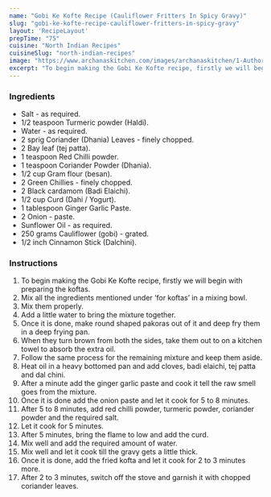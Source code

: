 ---
name: "Gobi Ke Kofte Recipe (Cauliflower Fritters In Spicy Gravy)"
slug: "gobi-ke-kofte-recipe-cauliflower-fritters-in-spicy-gravy"
layout: 'RecipeLayout'
prepTime: "75"
cuisine: "North Indian Recipes"
cuisineSlug: "north-indian-recipes"
image: "https://www.archanaskitchen.com/images/archanaskitchen/1-Author/Pooja_Thakur/gobi_ke_kofte_1600.jpg"
excerpt: "To begin making the Gobi Ke Kofte recipe, firstly we will begin with preparing the koftas"
---

### Ingredients

- Salt - as required.
- 1/2 teaspoon Turmeric powder (Haldi).
- Water - as required.
- 2 sprig Coriander (Dhania) Leaves - finely chopped.
- 2 Bay leaf (tej patta).
- 1 teaspoon Red Chilli powder.
- 1 teaspoon Coriander Powder (Dhania).
- 1/2 cup Gram flour (besan).
- 2 Green Chillies - finely chopped.
- 2 Black cardamom (Badi Elaichi).
- 1/2 cup Curd (Dahi / Yogurt).
- 1 tablespoon Ginger Garlic Paste.
- 2 Onion - paste.
- Sunflower Oil - as required.
- 250 grams Cauliflower (gobi) - grated.
- 1/2 inch Cinnamon Stick (Dalchini).

### Instructions

1. To begin making the Gobi Ke Kofte recipe, firstly we will begin with preparing the koftas.
1. Mix all the ingredients mentioned under ‘for koftas’ in a mixing bowl.
1. Mix them properly.
1. Add a little water to bring the mixture together.
1. Once it is done, make round shaped pakoras out of it and deep fry them in a deep frying pan.
1. When they turn brown from both the sides, take them out to on a kitchen towel to absorb the extra oil.
1. Follow the same process for the remaining mixture and keep them aside.
1. Heat oil in a heavy bottomed pan and add cloves, badi elaichi, tej patta and dal chini.
1. After a minute add the ginger garlic paste and cook it tell the raw smell goes from the mixture.
1. Once it is done add the onion paste and let it cook for 5 to 8 minutes.
1. After 5 to 8 minutes, add red chilli powder, turmeric powder, coriander powder and the required salt.
1. Let it cook for 5 minutes.
1. After 5 minutes, bring the flame to low and add the curd.
1. Mix well and add the required amount of water.
1. Mix well and let it cook till the gravy gets a little thick.
1. Once it is done, add the fried kofta and let it cook for 2 to 3 minutes more.
1. After 2 to 3 minutes, switch off the stove and garnish it with chopped coriander leaves.
